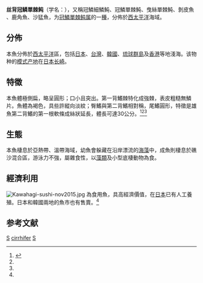 {{Speciesbox 
| taxon = Stephanolepis cirrhifer

| status = LC
| status_system = IUCN3.1
| status_ref = <ref name="IUCN">Matsuura, K., Motomura, H. & Khan, M. 2019. Stephanolepis cirrhifer. The IUCN Red List of Threatened Species 2019: e.T79803245A79803253. https://dx.doi.org/10.2305/IUCN.UK.2019-1.RLTS.T79803245A79803253.en. Downloaded on 20 July 2020.</ref>
| image = Stephanolepis cirrhifer.jpg
| authority = (Temminck et Schlegel, 1850)<ref name='id8805'>{{cite web| url =http://www.bioinfo.cn/db05/BjdwSpecies.php?action=view&id=8805| title =丝背冠鳞單棘鲀| work =《中国动物物种编目数据库》| publisher =中国科学院微生物研究所| author =中国科学院动物研究所| access-date =2009-04-16| deadurl =yes| archive-url =https://web.archive.org/web/20140304165259/http://www.bioinfo.cn/db05/BjdwSpecies.php?action=view&id=8805 |archive-date =2014-03-04}}</ref>
| synonyms = 
*''Monacanthus cirrhifer'' {{small|Temminck & Schlegel, 1850}}
}}

'''丝背冠鳞單棘鲀'''（学名：{{lang|la|''Stephanolepis cirrhifer''}}），又稱冠鱗細鱗魨、冠鱗單棘魨、曳絲單棘魨、剝皮魚 、鹿角魚、沙猛魚，为[[冠鱗單棘鲀属|冠鱗單棘鲀属]]的一[[種|種]]，分佈於[[西太平洋|西太平洋]]海域。

==分佈==
本魚分佈於[[西太平洋|西太平洋]]區，包括[[日本|日本]]、[[台灣|台灣]]、[[韓國|韓國]]、[[琉球群島|琉球群島]]及[[香港|香港]]等地淺海{{r|id8805}}。该物种的[[模式产地|模式产地]]在[[日本|日本]][[长崎|长崎]]{{r|id8805}}。

==特徵==
本魚體極側扁，略呈圓形；口小且突出。第一背鰭棘特化成強棘，表皮粗糙無鱗片。魚體為褐色，具些許縱向淡紋；臀鰭與第二背鰭相對稱，尾鰭圓形，特徵是雄魚第二背鰭的第一根軟條成絲狀延長，體長可達30公分。<ref name="Primorye fish">{{cite web|url=http://fish.dvo.ru/fishshow.php?kod=723|title=Stephanolepis cirrhifer Temminck et Schlegel, 1850|last=Staff|year=2003|work=Primorye fish (рыбы Приморья)|publisher=Institute of Marine Biology|language=ru|accessdate=4 February 2016|location=Vladivostok|archive-url=https://web.archive.org/web/20171216034653/http://fish.dvo.ru/fishshow.php?kod=723|archive-date=2017-12-16|dead-url=yes}}</ref><ref name=EOL/><ref name=hozoo/>

==生態==
本魚棲息於亞熱帶、溫帶海域，幼魚會躲藏在沿岸漂流的[[海藻|海藻]]中，成魚則棲息於礁沙混合區，游泳力不強，屬雜食性，以[[藻類|藻類]]及小型底棲動物為食。
==經濟利用==
[[File:Kawahagi-sushi-nov2015.jpg|thumb]]
為食用魚，具高經濟價值，在[[日本|日本]]已有人工養殖。日本和韓國兩地的魚市也有售賣。<ref name=gdiff/>
== 参考文献 ==
{{Reflist|refs=
<ref name=EOL>[http://eol.org/pages/212967/ ''Stephanolepis cirrhifer''] {{Wayback|url=http://eol.org/pages/212967/ |date=20101023170715 }}. Encyclopedia of Life. Retrieved January 11, 2012.</ref>
<ref name=gdiff>{{Cite journal | last1 = An | first1 = H. S. | last2 = Hong | first2 = S. W. | last3 = Kim | first3 = E. M. | last4 = Myeong | first4 = J. I. | title = Comparative genetic diversity of wild and hachery populations of Korean threadsail filefish ''Stephanolepis cirrhifer'' using cross-species microsatellite markers | doi = 10.1007/s13258-011-0109-y | journal = Genes & Genomics | volume = 33 | issue = 6 | pages = 605 | year = 2011 | pmid =  | pmc = }}</ref>
<ref name=hozoo>{{cite book |title=Journal of the Faculty of Science, Hokkaido University: Zoology |publisher=Hokkaido University |volume=14 |year=1958 |url=https://books.google.com/books?id=fnYcAQAAIAAJ&q=Stephanolepis+cirrhifer&dq=Stephanolepis+cirrhifer&hl=en&sa=X&ei=2xcJT-3ZKs-1twe5psjQBg&ved=0CDkQ6AEwAQ |accessdate=January 11, 2012}}</ref>
* {{TaiBNET| zh=冠鱗單棘魨 | id=382999 | binomial=Stephanolepis cirrhifer | authority=Temminck & Schlegel, 1850 | var= | accessdate=2013-01-24}}}}
{{Taxonbar}}

[[Category:食用鱼|S]]
[[Category:细鳞鲀属|cirrhifer]]
[[Category:1850年描述的魚類|S]]